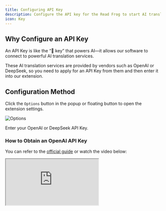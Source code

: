 ```yaml
---
title: Configuring API Key
description: Configure the API key for the Read Frog to start AI translation service
icon: Key
---
```


## Why Configure an API Key

An API Key is like the “🔑 key” that powers AI—it allows our software to connect to powerful AI translation services.

These AI translation services are provided by vendors such as OpenAI or DeepSeek, so you need to apply for an API Key from them and then enter it into our extension.

## Configuration Method

Click the `Options` button in the popup or floating button to open the extension settings.

![Options](/tutorial/installation/options.png)

Enter your OpenAI or DeepSeek API Key.

### How to Obtain an OpenAI API Key

You can refer to the [official guide](https://help.openai.com/en/articles/4936850-where-do-i-find-my-openai-api-key) or watch the video below:

<iframe
  src="https://www.youtube-nocookie.com/embed/SzPE_AE0eEo"
  className="w-full aspect-video"
  allowFullScreen
/>

### How to Obtain a DeepSeek API Key

You can refer to the [official guide](https://api-docs.deepseek.com/).
